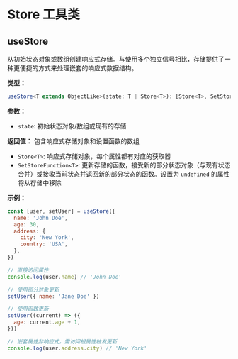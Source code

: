 # Store 工具类

## useStore

从初始状态对象或数组创建响应式存储。与使用多个独立信号相比，存储提供了一种更便捷的方式来处理嵌套的响应式数据结构。

**类型：**

```ts
useStore<T extends ObjectLike>(state: T | Store<T>): [Store<T>, SetStoreFunction<T>]
```

**参数：**

- `state`: 初始状态对象/数组或现有的存储

**返回值：** 包含响应式存储对象和设置函数的数组

- `Store<T>`: 响应式存储对象，每个属性都有对应的获取器
- `SetStoreFunction<T>`: 更新存储的函数，接受新的部分状态对象（与现有状态合并）或接收当前状态并返回新的部分状态的函数。设置为 `undefined` 的属性将从存储中移除

**示例：**

```jsx
const [user, setUser] = useStore({
  name: 'John Doe',
  age: 30,
  address: {
    city: 'New York',
    country: 'USA',
  },
})

// 直接访问属性
console.log(user.name) // 'John Doe'

// 使用部分对象更新
setUser({ name: 'Jane Doe' })

// 使用函数更新
setUser((current) => ({
  age: current.age + 1,
}))

// 嵌套属性非响应式，需访问根属性触发更新
console.log(user.address.city) // 'New York'
```

